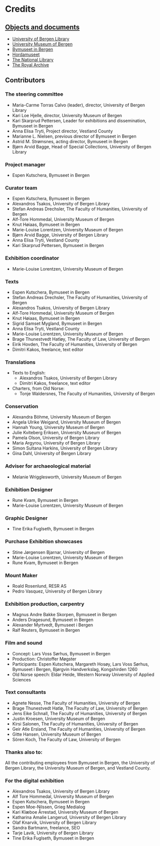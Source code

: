 
# Credits

## [Objects and documents](https://landslovjubileet.uib.no/en/gjenstander)
- [University of Bergen Library](https://www.uib.no/en/ub)
- [University Museum of Bergen](https://www.uib.no/en/universitymuseum)
- [Bymuseet in Bergen](https://bymuseet.no/?lang=en&_gl=1*1m63g1d*_up*MQ..*_ga*MTcxNTAzMDU3MS4xNzM3MzgyODk2*_ga_QEX6D8J2ZD*MTczNzM4Mjg5NS4xLjEuMTczNzM4MjkxNi4wLjAuMA..)
- [Hordamuseet](https://bymuseet.no/museum/hordamuseet/?lang=en&_gl=1*16mvm8r*_up*MQ..*_ga*MTcxNTAzMDU3MS4xNzM3MzgyODk2*_ga_QEX6D8J2ZD*MTczNzM4Mjg5NS4xLjEuMTczNzM4MjkxOS4wLjAuMA..)
- [The National Library](https://www.nb.no/en/)
- [The Royal Archive](https://www.arkivverket.no/en)

## Contributors

### The steering committee
- Maria-Carme Torras Calvo (leader), director, University of Bergen Library 
- Kari Loe Hjelle, director, University Museum of Bergen 
- Kari Skarprud Pettersen, Leader for exhibitions and dissemination, Bymuseet in Bergen 
- Anna Elisa Tryti, Project director, Vestland County 
- Marianne L. Nielsen, previous director of Bymuseet in Bergen 
- Astrid M. Strømsnes, acting director, Bymuseet in Bergen 
- Bjørn Arvid Bagge, Head of Special Collections, University of Bergen Library

### Project manager 
- Espen Kutschera, Bymuseet in Bergen

### Curator team
- Espen Kutschera, Bymuseet in Bergen
- Alexandros Tsakos, University of Bergen Library
- Stefan Andreas Drechsler, The Faculty of Humanities, University of Bergen
- Alf-Tore Hommedal, University Museum of Bergen
- Knut Høiaas, Bymuseet in Bergen 
- Marie-Louise Lorentzen, University Museum of Bergen
- Bjørn Arvid Bagge, University of Bergen Library
- Anna Elisa Tryti, Vestland County 
- Kari Skarprud Pettersen, Bymuseet in Bergen

### Exhibition coordinator 
- Marie-Louise Lorentzen, University Museum of Bergen

### Texts
- Espen Kutschera, Bymuseet in Bergen
- Stefan Andreas Drechsler, The Faculty of Humanities, University of Bergen  
- Alexandros Tsakos, University of Bergen Library
- Alf-Tore Hommedal, University Museum of Bergen
- Knut Høiaas, Bymuseet in Bergen 
- Sigrid Samset Mygland, Bymuseet in Bergen 
- Anna Elisa Tryti, Vestland County 
- Marie-Louise Lorentzen, University Museum of Bergen
- Brage Thunestvedt Hatløy, The Faculty of Law, University of Bergen
- Eirik Hovden, The Faculty of Humanities, University of Bergen
- Dimitri Kakos, freelance, text editor

### Translations
- Texts to English: 
  - Alexandros Tsakos, University of Bergen Library
  - Dimitri Kakos, freelance, text editor
- Charters, from Old Norse: 
  - Tonje Waldersnes, The Faculty of Humanities, University of Bergen

### Conservation
- Alexandra Böhme, University Museum of Bergen
- Angela Ulrike Weigand, University Museum of Bergen
- Hannah Young, University Museum of Bergen
- Julie Kviteberg Eriksen, University Museum of Bergen
- Pamela Olson, University of Bergen Library
- Maria Argyrou, University of Bergen Library
- Simon Sultana Harkins, University of Bergen Library
- Gina Dahl, University of Bergen Library

### Adviser for archaeological material
- Melanie Wrigglesworth, University Museum of Bergen

### Exhibition Designer 
- Rune Kvam, Bymuseet in Bergen 
- Marie-Louise Lorentzen, University Museum of Bergen

### Graphic Designer 
- Tine Erika Fuglseth, Bymuseet in Bergen

### Purchase Exhibition showcases 
- Stine Jørgensen Bjarnar, University of Bergen 
- Marie-Louise Lorentzen, University Museum of Bergen
- Rune Kvam, Bymuseet in Bergen

### Mount Maker 
- Roald Rosenlund, RESR AS 
- Pedro Vasquez, University of Bergen Library

### Exhibition production, carpentry 
- Magnus Andre Bakke Skorpen, Bymuseet in Bergen 
- Anders Dragesund, Bymuseet in Bergen 
- Alexander Myrtvedt, Bymuseet i Bergen
- Ralf Reuters, Bymuseet in Bergen

### Film and sound
- Concept: Lars Voss Sørhus, Bymuseet in Bergen
- Production: Christoffer Møgster 
- Participants: Espen Kutschera, Margareth Hosøy, Lars Voss Sørhus, Bymuseet i Bergen, Bjørgvin Handverkslag, Kongshirden 1260 
- Old Norse speech: Eldar Heide, Western Norway University of Applied Sciences

### Text consultants
- Agnete Nesse, The Faculty of Humanities, University of Bergen  
- Brage Thunestvedt Hatlø, The Faculty of Law, University of Bergen
- Jens Eike Schnall, The Faculty of Humanities, University of Bergen  
- Justin Kroesen, University Museum of Bergen
- Kirsi Salonen, The Faculty of Humanities, University of Bergen  
- Geir Atle Ersland, The Faculty of Humanities, University of Bergen  
- Gitte Hansen, University Museum of Bergen
- Sören Koch, The Faculty of Law, University of Bergen

### Thanks also to:
All the contributing employees from Bymuseet in Bergen, the University of Bergen Library, the University Museum of Bergen, and Vestland County.

### For the digital exhibition
- Alexandros Tsakos, University of Bergen Library
- Alf Tore Hommedal, University Museum of Bergen
- Espen Kutschera, Bymuseet in Bergen
- Espen Moe-Nilssen, Grieg Medialog
- Kari Klæboe Årrestad, University Museum of Bergen
- Katharina Amalie Langerud, University of Bergen Library
- Olaf Knarvik, University of Bergen Library
- Sandra Bartmann, freelance, SEO
- Tarje Lavik, University of Bergen Library
- Tine Erika Fuglseth, Bymuseet in Bergen 

<Figure
    image="/images/aapning_landslovutstillingen_24.jpg"
    title="Contributors at the opening of the exhibition at Bryggen's museum. Photo: Gunn Kristin Monsen"
    alt="Photo of some of the contributors at the opening of the exhibition at Bryggen's museum."
>
</Figure>
